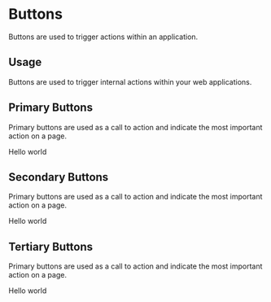 
<Meta title="Design System|Buttons" component={PrimaryButton} />

# Buttons

Buttons are used to trigger actions within an application.

## Usage

Buttons are used to trigger internal actions within your web applications.

## Primary Buttons

Primary buttons are used as a call to action and indicate the most important action on a page.

<Preview withToolbar>
  <Story name="primary">
    <PrimaryButton disabled={boolean("Disabled", false)} onClick={action('button-click')}>Hello world</PrimaryButton>
  </Story>
</Preview>

## Secondary Buttons

Primary buttons are used as a call to action and indicate the most important action on a page.

<Story name="secondary">
  <SecondaryButton>Hello world</SecondaryButton>
</Story>

## Tertiary Buttons

Primary buttons are used as a call to action and indicate the most important action on a page.

<Story name="tertiary">
  <TertiaryButton>Hello world</TertiaryButton>
</Story>